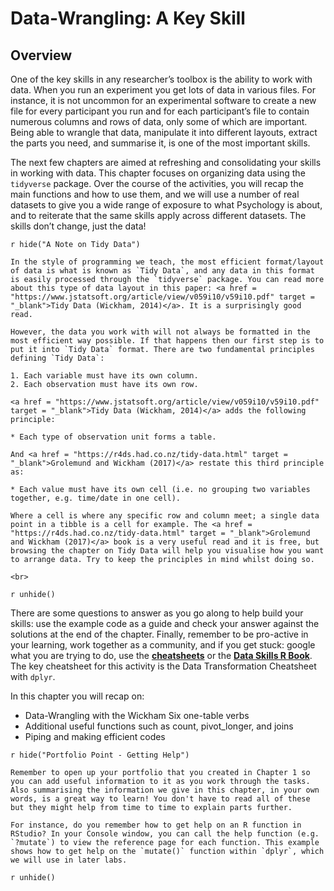 # Data-Wrangling: A Key Skill

## Overview

One of the key skills in any researcher's toolbox is the ability to work with data. When you run an experiment you get lots of data in various files. For instance, it is not uncommon for an experimental software to create a new file for every participant you run and for each participant's file to contain numerous columns and rows of data, only some of which are important. Being able to wrangle that data, manipulate it into different layouts, extract the parts you need, and summarise it, is one of the most important skills.

The next few chapters are aimed at refreshing and consolidating your skills in working with data. This chapter focuses on organizing data using the `tidyverse` package. Over the course of the activities, you will recap the main functions and how to use them, and we will use a number of real datasets to give you a wide range of exposure to what Psychology is about, and to reiterate that the same skills apply across different datasets. The skills don't change, just the data!

`r hide("A Note on Tidy Data")`
```block
In the style of programming we teach, the most efficient format/layout of data is what is known as `Tidy Data`, and any data in this format is easily processed through the `tidyverse` package. You can read more about this type of data layout in this paper: <a href = "https://www.jstatsoft.org/article/view/v059i10/v59i10.pdf" target = "_blank">Tidy Data (Wickham, 2014)</a>. It is a surprisingly good read. 

However, the data you work with will not always be formatted in the most efficient way possible. If that happens then our first step is to put it into `Tidy Data` format. There are two fundamental principles defining `Tidy Data`:

1. Each variable must have its own column.
2. Each observation must have its own row.

<a href = "https://www.jstatsoft.org/article/view/v059i10/v59i10.pdf" target = "_blank">Tidy Data (Wickham, 2014)</a> adds the following principle:

* Each type of observation unit forms a table. 

And <a href = "https://r4ds.had.co.nz/tidy-data.html" target = "_blank">Grolemund and Wickham (2017)</a> restate this third principle as:

* Each value must have its own cell (i.e. no grouping two variables together, e.g. time/date in one cell).

Where a cell is where any specific row and column meet; a single data point in a tibble is a cell for example. The <a href = "https://r4ds.had.co.nz/tidy-data.html" target = "_blank">Grolemund and Wickham (2017)</a> book is a very useful read and it is free, but browsing the chapter on Tidy Data will help you visualise how you want to arrange data. Try to keep the principles in mind whilst doing so.

<br>
```
`r unhide()`

There are some questions to answer as you go along to help build your skills: use the example code as a guide and check your answer against the solutions at the end of the chapter. Finally, remember to be pro-active in your learning, work together as a community, and if you get stuck: google what you are trying to do, use the **<a href = "https://www.rstudio.com/resources/cheatsheets/" target = "_blank">cheatsheets</a>** or the **<a href = "https://psyteachr.github.io/" target = "_blank">Data Skills R Book</a>**. The key cheatsheet for this activity is the Data Transformation Cheatsheet with `dplyr`.

In this chapter you will recap on:

* Data-Wrangling with the Wickham Six one-table verbs
* Additional useful functions such as count, pivot_longer, and joins
* Piping and making efficient codes


`r hide("Portfolio Point - Getting Help")`
```block
Remember to open up your portfolio that you created in Chapter 1 so you can add useful information to it as you work through the tasks. Also summarising the information we give in this chapter, in your own words, is a great way to learn! You don't have to read all of these but they might help from time to time to explain parts further.
    
For instance, do you remember how to get help on an R function in RStudio? In your Console window, you can call the help function (e.g. `?mutate`) to view the reference page for each function. This example shows how to get help on the `mutate()` function within `dplyr`, which we will use in later labs.
```
`r unhide()`
